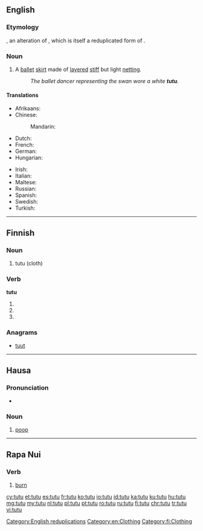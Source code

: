 {{also|Tutu|tutú|tutù|tutū|tütü|tūtū|tự tử}}
==English==

===Etymology===
{{borrowing|fr|tutu|lang=en}}, an alteration of {{term/t|fr|cucu}}, which is itself a reduplicated form of {{term/t|fr|cul||butt, bum, arse}}.

===Noun===
{{en-noun}}

# A [[ballet]] [[skirt]] made of [[layered]] [[stiff]] but light [[netting]].
#: ''The ballet dancer representing the swan wore a white '''tutu'''.''

====Translations====
{{trans-top|ballet skirt}}
* Afrikaans: {{t|af|tutu}}
* Chinese:
*: Mandarin: {{t|cmn|芭蕾舞裙|tr=bālěiwǔqún|sc=Hani}}
* Dutch: {{t+|nl|tutu|m}}
* French: {{t+|fr|tutu|m}}
* German: {{t+|de|Tutu|n}}
* Hungarian: {{t+|hu|tütü}}
{{trans-mid}}
* Irish: {{t|ga|tútú|m}}
* Italian: {{t|it|tutù|m}}
* Maltese: {{t|mt|tutu|m}}
* Russian: {{t+|ru|пачка|f|tr=páčka|sc=Cyrl}}
* Spanish: {{t+|es|tutú|m}}
* Swedish: {{t|sv|tutu|c}}
* Turkish: {{t+|tr|tütü}}
{{trans-bottom}}

[[Category:English reduplications]]
[[Category:en:Clothing]]

----

==Finnish==

===Noun===
{{fi-noun}}

# tutu (cloth)

===Verb===
'''tutu'''

# {{fi-form of|type=verb|mood=indicative|tense=present connegative|tutua}}
# {{fi-form of|type=verb|pr=second-person|pl=singular|mood=imperative|tense=present|tutua}}
# {{fi-form of|type=verb|pr=second-person|pl=singular|mood=imperative|tense=present connegative|tutua}}

===Anagrams===
* [[tuut#Finnish|tuut]]

[[Category:fi:Clothing]]

----

==Hausa==

===Pronunciation===
* {{hyphenation|tū|tù|lang=ha}}

===Noun===
{{head|ha|noun|g=m}}

# {{label|ha|childish|or|humorous}} [[poop]]

----

==Rapa Nui==

===Verb===
{{head|rap|verb}}

# [[burn]]

[[cy:tutu]]
[[et:tutu]]
[[es:tutu]]
[[fr:tutu]]
[[ko:tutu]]
[[io:tutu]]
[[id:tutu]]
[[ka:tutu]]
[[ku:tutu]]
[[hu:tutu]]
[[mg:tutu]]
[[my:tutu]]
[[nl:tutu]]
[[pl:tutu]]
[[pt:tutu]]
[[ro:tutu]]
[[ru:tutu]]
[[fi:tutu]]
[[chr:tutu]]
[[tr:tutu]]
[[vi:tutu]]